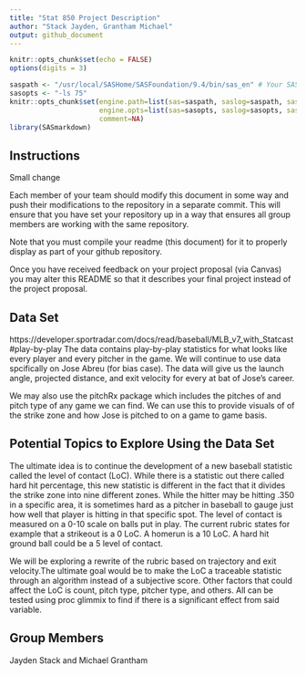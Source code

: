 ```yaml
---
title: "Stat 850 Project Description"
author: "Stack Jayden, Grantham Michael"
output: github_document
---
```


```r
knitr::opts_chunk$set(echo = FALSE)
options(digits = 3)
```

```r

saspath <- "/usr/local/SASHome/SASFoundation/9.4/bin/sas_en" # Your SAS path goes here
sasopts <- "-ls 75"
knitr::opts_chunk$set(engine.path=list(sas=saspath, saslog=saspath, sashtml=saspath),
                      engine.opts=list(sas=sasopts, saslog=sasopts, sashtml=sasopts), 
                      comment=NA)
library(SASmarkdown)
```

## Instructions

Small change

Each member of your team should modify this document in some way and push their modifications to the repository in a separate commit. This will ensure that you have set your repository up in a way that ensures all group members are working with the same repository. 

Note that you must compile your readme (this document) for it to properly display as part of your github repository. 

Once you have received feedback on your project proposal (via Canvas) you may alter this README so that it describes your final project instead of the project proposal. 

## Data Set
https://developer.sportradar.com/docs/read/baseball/MLB_v7_with_Statcast#play-by-play
The data contains play-by-play statistics for what looks like every player and every pitcher in the game. We will continue to use data spcifically on Jose Abreu (for bias case). The data will give us the launch angle, projected distance, and exit velocity for every at bat of Jose's career. 

We may also use the pitchRx package which includes the pitches of and pitch type of any game we can find. We can use this to provide visuals of of the strike zone and how Jose is pitched to on a game to game basis.


## Potential Topics to Explore Using the Data Set
The ultimate idea is to continue the development of a new baseball statistic called the level of contact (LoC). While there is a statistic out there called hard hit percentage, this new statistic is different in the fact that it divides the strike zone into nine different zones. While the hitter may be hitting .350 in a specific area, it is sometimes hard as a pitcher in baseball to gauge just how well that player is hitting in that specific spot. The level of contact is measured on a 0-10 scale on balls put in play. The current rubric states for example that a strikeout is a 0 LoC. A homerun is a 10 LoC. A hard hit ground ball could be a 5 level of contact.

We will be exploring a rewrite of the rubric based on trajectory and exit velocity.The ultimate goal would be to make the LoC a traceable statistic through an algorithm instead of a subjective score. Other factors that could affect the LoC is count, pitch type, pitcher type, and others. All can be tested using proc glimmix to find if there is a significant effect from said variable. 

## Group Members
Jayden Stack and Michael Grantham

